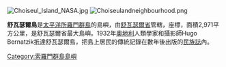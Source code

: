 {{Infobox islands
| name             = 舒瓦瑟爾島
| image name       = Choiseul Topography.png
| image caption    = 舒瓦瑟爾島的地形圖
| image size       = 
| locator map      = 
| native name      = 
| native name link = 
| nickname         = 
| location         = {{SLB}}
| coordinates      = {{Coord|7.08|S|157.0|E|display=inline}}
| archipelago      = 
| total islands    = 
| major islands    = 
| area         = 2,971平方公里
| length_km        = 
| width_km         = 
| highest mount    = 
| elevation_m      = 
| country          = {{SLB}}
| country admin divisions title     = 省
| country admin divisions           = [[舒瓦瑟爾省|舒瓦瑟爾省]]
| country admin divisions title 1   = 
| country admin divisions 1         = 
| country admin divisions title 2   = 
| country admin divisions 2         = 
| country largest city              = 
| country largest city population   = 
| population       = 
| population as of = 
| density_km2      = 
| ethnic groups    = 
| additional info  =
}}

[[Image:Choiseul_Island_NASA.jpg|left]]
[[Image:Choiseulandneighbourhood.png|left]]

'''舒瓦瑟爾島'''是[[太平洋|太平洋]][[所羅門群島|所羅門群島]]的島嶼，由[[舒瓦瑟爾省|舒瓦瑟爾省]]管轄，座標{{Coord|7|5|S|157|0|E}}，面積2,971平方公里，是舒瓦瑟爾省最大島嶼。1932年[[奧地利|奧地利]]人類學家和攝影師Hugo Bernatzik扺達舒瓦瑟爾島，把島上居民的傳統記錄在數年後出版的[[民族誌|民族誌]]內。

{{Solomons-geo-stub}}

[[Category:索羅門群島島嶼|Category:索羅門群島島嶼]]
